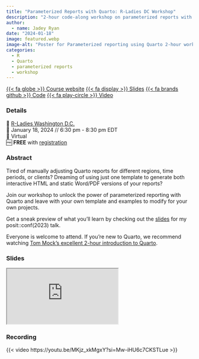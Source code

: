 ```yaml
---
title: "Parameterized Reports with Quarto: R-Ladies DC Workshop"
description: "2-hour code-along workshop on parameterized reports with Quarto"
author: 
  - name: Jadey Ryan
date: "2024-01-18"
image: featured.webp
image-alt: "Poster for Parameterized reporting using Quarto 2-hour workshop, presented by Jadey Ryan and hosted by R-Ladies Washington D.C."
categories:
  - R
  - Quarto
  - parameterized reports
  - workshop
---
```


<span class="listing-btn-group">
<a href="https://jadeyryan.quarto.pub/rladies-dc-quarto-params/" class="btn" role="button">{{< fa globe >}} Course website</a> 
<a href="https://jadeyryan.quarto.pub/rladies-dc-quarto-params/slides/" class="btn" role="button">{{< fa display >}} Slides</a> 
<a href="https://github.com/jadeynryan/parameterized-quarto-workshop/releases/tag/rladies-dc-workshop" class="btn" role="button">{{< fa brands github >}} Code</a>
<a href="https://youtu.be/MKjz_xkMgxY?si=Mw-iHU6c7CKSTLue" class="btn" role="button">{{< fa play-circle >}} Video</a>
</span>

### Details

👥 [R-Ladies Washington D.C.](https://www.meetup.com/rladies-dc/)  
📆 January 18, 2024 // 6:30 pm - 8:30 pm EDT  
🏨 Virtual  
🆓 **FREE** with [registration](https://www.meetup.com/rladies-dc/events/297344107/)  

### Abstract

Tired of manually adjusting Quarto reports for different regions, time periods, or clients? Dreaming of using just one template to generate both interactive HTML and static Word/PDF versions of your reports?

Join our workshop to unlock the power of parameterized reporting with Quarto and leave with your own template and examples to modify for your own projects.

Get a sneak preview of what you'll learn by checking out the [slides](https://jadeyryan.com/talks/2023-09-25_posit_parameterized-quarto/) for my posit::conf(2023) talk.

Everyone is welcome to attend. If you're new to Quarto, we recommend watching [Tom Mock's excellent 2-hour introduction to Quarto](https://www.youtube.com/watch?v=yvi5uXQMvu4).

### Slides

<iframe class="slides" src="https://jadeyryan.quarto.pub/rladies-dc-quarto-params/slides/#/title-slide"></iframe>

### Recording

{{< video https://youtu.be/MKjz_xkMgxY?si=Mw-iHU6c7CKSTLue >}}